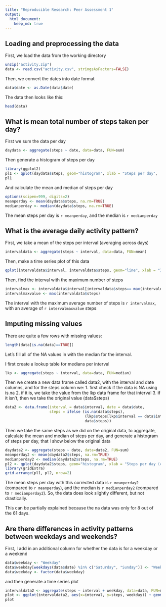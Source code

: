 ```yaml
---
title: "Reproducible Research: Peer Assessment 1"
output: 
  html_document:
    keep_md: true
---
```



## Loading and preprocessing the data

First, we load the data from the working directory

```r
unzip("activity.zip")
data <- read.csv("activity.csv", stringsAsFactors=FALSE)

```

Then, we convert the dates into date format

```r
data$date <- as.Date(data$date)

```

The data then looks like this:

```r
head(data)
```


## What is mean total number of steps taken per day?

First we sum the data per day

```r
daydata <- aggregate(steps ~ date, data=data, FUN=sum)
```

Then generate a histogram of steps per day

```r
library(ggplot2)
pl1 <- qplot(daydata$steps, geom="histogram", xlab = "Steps per day",  binwidth = 1000) 
pl1
```

And calculate the mean and median of steps per day

```r
options(scipen=999, digits=2)
meanperday <- mean(daydata$steps, na.rm=TRUE)
medianperday <- median(daydata$steps, na.rm=TRUE)

```
The mean steps per day is `r meanperday`, and the median is `r medianperday`



## What is the average daily activity pattern?


First, we take a mean of the steps per interval (averaging across days)

```r
intervaldata <- aggregate(steps ~ interval, data=data, FUN=mean)
```

Then, make a time series plot of this data
```r
qplot(intervaldata$interval, intervaldata$steps, geom="line", xlab = "Interval", ylab= "Average steps taken in each 5-minute interval")
```

Then, find the interval with the maximum number of steps
```r
intervalmax <- intervaldata$interval[intervaldata$steps== max(intervaldata$steps)]
intervalmaxvalue <- max(intervaldata$steps)
```

The interval with the maximum average number of steps is `r intervalmax`, with an average of `r intervalmaxvalue` steps


## Imputing missing values

There are quite a few rows with missing values:
```r
length(data[is.na(data)==TRUE])
```

Let's fill all of the NA values in with the median for the interval.

I first create a lookup table for medians per interval

```r
lkp <- aggregate(steps ~ interval, data=data, FUN=median)
```

Then we create a new data frame called data2, with the interval and date columns, and for the steps column we:
1. first check if the data is NA using is.na
2. if it is, we take the value from the lkp data frame for that interval
3. if it isn't, then we take the original value (data$steps)


```r
data2 <- data.frame(interval = data$interval, date = data$date,
                    steps = ifelse (is.na(data$steps),
                                    (lkp$steps[lkp$interval == data$interval]),
                                    data$steps))
```

Then we take the same steps as we did on the original data, to aggregate, calculate the mean and median of steps per day, and generate a histogram of steps per day, that I show below the original data

```r
daydata2 <- aggregate(steps ~ date, data=data2, FUN=sum)
meanperday2 <- mean(daydata2$steps, na.rm=TRUE)
medianperday2 <- median(daydata2$steps, na.rm=TRUE)
pl2 <- qplot(daydata2$steps, geom="histogram", xlab = "Steps per day (corrected data)", binwidth = 1000) 
library(gridExtra)
grid.arrange(pl1, pl2, nrow=2)
```

The mean steps per day with this corrected data is `r meanperday2` (compared to `r meanperday`), and the median is `r medianperday2` (compared to `r medianperday2`).
So, the data does look slightly different, but not drastically.

This can be partially explained because the na data was only for 8 out of the 61 days. 

## Are there differences in activity patterns between weekdays and weekends?

First, I add in an additional column for whether the data is for a weekday or a weekend

```r
data$weekday <- "Weekday"
data$weekday[weekdays(data$date) %in% c("Saturday", "Sunday")] <- "Weekend"
data$weekday <- factor(data$weekday)
```

and then generate a time series plot

```r
intervaldata2 <- aggregate(steps ~ interval + weekday, data=data, FUN=mean)
plot <- ggplot(intervaldata2, aes(x=interval, y=steps, weekday)) + geom_line(color="darkblue") + facet_grid (weekday ~ .) + labs(title= "Average number of steps per interval: weekdays compared to weekends", x="5 minute interval")
plot
```